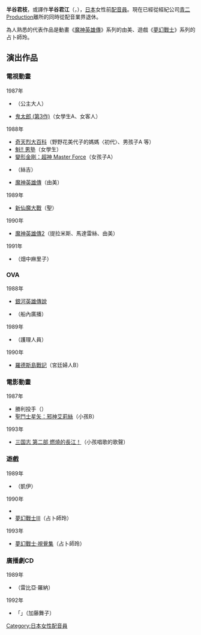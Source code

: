 {{multiple issues|
{{Notability Unreferenced|time=2016-11-06T08:30:24+00:00}}
{{Primarysources|time=2016-11-06T08:30:24+00:00}}
{{unreferenced|time=2016-11-06T08:30:24+00:00}}	
}}
{{noteTA|G1=Anime}}
{{japanese|japanese=半谷 きみえ|kana=はんたに きみえ|romaji=Hantani Kimie}}
'''半谷君枝'''，或譯作'''半谷君江'''（{{lang-ja|半谷 きみえ}}，{{bd||1月20日||}}），[[日本|日本]]女性前[[配音員|配音員]]。現在已經從經紀公司[[青二製作|青二Production]]離所的同時從配音業界退休。

為人熟悉的代表作品是動畫《[[魔神英雄傳系列|魔神英雄傳]]》系列的由美、遊戲《[[夢幻戰士|夢幻戰士]]》系列的占卜師玲。

== 演出作品 ==
=== 電視動畫 ===
; 1987年
* {{link-ja|格林兄弟名作劇場|グリム名作劇場}}（公主大人）
* [[鬼太郎|鬼太郎 (第3作)]]（女學生A、女客人）
; 1988年
* [[奇天烈大百科|奇天烈大百科]]（野野花美代子的媽媽〈初代〉、男孩子A 等）
* [[魁！！男塾|魁!! 男塾]]（女學生）
* [[變形金剛：超神_Master_Force|變形金剛：超神 Master Force]]（女孩子A）
* {{link-ja|淑女小琳!!|レディ!!#ハロー！レディリン|妳好！淑女小琳}}（絲吉）
* [[魔神英雄傳系列|魔神英雄傳]]（由美）
; 1989年
* [[新仙魔大戰|新仙魔大戰]]（聖{{lang|ja|ビーナシス}}）
; 1990年
* [[魔神英雄傳系列|魔神英雄傳2]]（提拉米斯、馬達雷絲、由美）
; 1991年
* {{link-ja|校園七大不可思議神秘事件|ハイスクールミステリー学園七不思議}}（畑中麻里子）

=== OVA ===
; 1988年
* [[銀河英雄傳說|銀河英雄傳說]]
* {{link-ja|遠山櫻宇宙帖 那傢伙的名字叫哥魯德|遠山桜宇宙帖 奴の名はゴールド}}（船內廣播）
; 1989年
* {{link-ja|紅牙|紅い牙|紅牙 Blue Sonnet}}（護理人員）
; 1990年
* [[羅德斯島戰記|羅德斯島戰記]]（宮廷婦人B）

=== 電影動畫 ===
; 1987年
* 勝利投手（{{lang|ja|リリーフガール}}）
* [[聖鬥士星矢_邪神艾莉絲|聖鬥士星矢：邪神艾莉絲]]（小孩B）
; 1993年
* [[三國志_(動畫電影)|三国志 第二部 燃燒的長江！]]（小孩唱歌的歌聲）

=== 遊戲 ===
; 1989年
* {{link-ja|RED ALERT|レッド・アラート}}（凱伊）
; 1990年
* {{lang|ja|スーパーアルバトロス}}
* [[夢幻戰士|夢幻戰士III]]（占卜師玲）
; 1993年
* [[夢幻戰士|夢幻戰士·視覺集]]（占卜師玲）

=== 廣播劇CD ===
; 1989年
* {{link-ja|魔獸戰士露娜·華爾格|魔獣戦士ルナ・ヴァルガー}}（雷比亞·羅納）
; 1992年
* {{lang|ja|アリスソフト·スペシャル}}「{{lang|ja|ラブパニック}}」（加藤舞子）
{{Voice-stub}}
{{DEFAULTSORT:Hantani Kimie}}
[[Category:日本女性配音員|Category:日本女性配音員]]